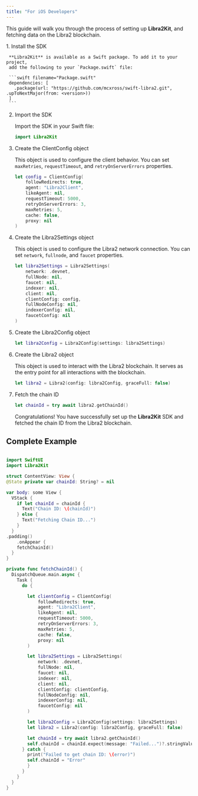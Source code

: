 ```yaml
---
title: "For iOS Developers"
---
```



This guide will walk you through the process of setting up **Libra2Kit**, and
fetching data on the Libra2 blockchain.

<Steps>
  1. Install the SDK

     **Libra2Kit** is available as a Swift package. To add it to your project,
     add the following to your `Package.swift` file:

     ```swift filename="Package.swift"
     dependencies: [
       .package(url: "https://github.com/mcxross/swift-libra2.git", .upToNextMajor(from: <version>))
     ]
     ```

  2. Import the SDK

     Import the SDK in your Swift file:

     ```swift filename="Main.swift"
     import Libra2Kit
     ```

  3. Create the ClientConfig object

     This object is used to configure the client behavior. You can set `maxRetries`,
     `requestTimeout`, and `retryOnServerErrors` properties.

     ```swift filename="Main.swift"
     let config = ClientConfig(
         followRedirects: true,
         agent: "Libra2Client",
         likeAgent: nil,
         requestTimeout: 5000,
         retryOnServerErrors: 3,
         maxRetries: 5,
         cache: false,
         proxy: nil
     )
     ```

  4. Create the Libra2Settings object

     This object is used to configure the Libra2 network connection. You can set `network`,
     `fullnode`, and `faucet` properties.

     ```swift filename="Main.swift"
     let libra2Settings = Libra2Settings(
         network: .devnet,
         fullNode: nil,
         faucet: nil,
         indexer: nil,
         client: nil,
         clientConfig: config,
         fullNodeConfig: nil,
         indexerConfig: nil,
         faucetConfig: nil
     )
     ```

  5. Create the Libra2Config object

     ```swift filename="Main.swift"
     let libra2Config = Libra2Config(settings: libra2Settings)
     ```

  6. Create the Libra2 object

     This object is used to interact with the Libra2 blockchain. It serves as the
     entry point for all interactions with the blockchain.

     ```swift filename="Main.swift"
     let libra2 = Libra2(config: libra2Config, graceFull: false)
     ```

  7. Fetch the chain ID

     ```swift filename="Main.swift"
     let chainId = try await libra2.getChainId()
     ```

     Congratulations! You have successfully set up the **Libra2Kit** SDK and fetched the chain ID from the Libra2 blockchain.
</Steps>

## Complete Example

```swift filename="Main.swift"

import SwiftUI
import Libra2Kit

struct ContentView: View {
@State private var chainId: String? = nil

var body: some View {
  VStack {
    if let chainId = chainId {
      Text("Chain ID: \(chainId)")
    } else {
      Text("Fetching Chain ID...")
    }
  }
.padding()
    .onAppear {
    fetchChainId()
  }
}

private func fetchChainId() {
  DispatchQueue.main.async {
    Task {
      do {

        let clientConfig = ClientConfig(
            followRedirects: true,
            agent: "Libra2Client",
            likeAgent: nil,
            requestTimeout: 5000,
            retryOnServerErrors: 3,
            maxRetries: 5,
            cache: false,
            proxy: nil
        )

        let libra2Settings = Libra2Settings(
            network: .devnet,
            fullNode: nil,
            faucet: nil,
            indexer: nil,
            client: nil,
            clientConfig: clientConfig,
            fullNodeConfig: nil,
            indexerConfig: nil,
            faucetConfig: nil
        )

        let libra2Config = Libra2Config(settings: libra2Settings)
        let libra2 = Libra2(config: libra2Config, graceFull: false)

        let chainId = try await libra2.getChainId()
        self.chainId = chainId.expect(message: "Failed...")?.stringValue ?? "null"
      } catch {
        print("Failed to get chain ID: \(error)")
        self.chainId = "Error"
        }
      }
    }
  }
}
```
